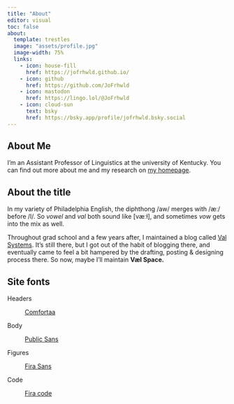 ```yaml
---
title: "About"
editor: visual
toc: false
about: 
  template: trestles
  image: "assets/profile.jpg"
  image-width: 75%
  links: 
    - icon: house-fill
      href: https://jofrhwld.github.io/
    - icon: github
      href: https://github.com/JoFrhwld
    - icon: mastodon
      href: https://lingo.lol/@JoFrhwld
    - icon: cloud-sun
      text: bsky
      href: https://bsky.app/profile/jofrhwld.bsky.social
---
```


## About Me

I'm an Assistant Professor of Linguistics at the university of Kentucky. You can find out more about me and my research on [my homepage](https://jofrhwld.github.io/).

## About the title

In my variety of Philadelphia English, the diphthong /aw/ merges with /æː/ before /l/. So *vowel* and *val* both sound like \[væːɫ\], and sometimes *vow* gets into the mix as well.

Throughout grad school and a few years after, I maintained a blog called [Val Systems](http://val-systems.blogspot.com/). It's still there, but I got out of the habit of blogging there, and eventually came to feel a bit hampered by the drafting, posting & designing process there. So now, maybe I'll maintain **Væl Space.**

## Site fonts

Headers

:   [Comfortaa](https://fonts.google.com/specimen/Comfortaa)

Body

:   [Public Sans](https://fonts.google.com/specimen/Public+Sans)

Figures

:   [Fira Sans](https://fonts.google.com/specimen/Fira+Sans)

Code

:   [Fira code](https://fonts.google.com/specimen/Fira+Code)
